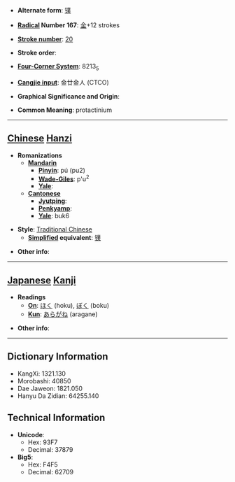 * '''Alternate form''': [[镤]]

* '''[[Wiktionary:Chinese radical index| Radical]] Number 167''': [[Wiktionary:Chinese radical index 金|金]]+12 strokes

* '''[[Wiktionary:Chinese total strokes index|Stroke number]]''': [[Wiktionary:Chinese total strokes index 20|20]]

* '''Stroke order''': 

* '''[[Wiktionary:Chinese four corner index|Four-Corner System]]''': 8213<sub>5</sub>

* '''[[Wiktionary:Chinese Cangjie index|Cangjie input]]''': 金廿金人 (CTCO)

* '''Graphical Significance and Origin''': 

* '''Common Meaning''': protactinium

----

== [[Chinese]] [[Hanzi]] ==

* '''Romanizations'''
** '''[[Mandarin]]'''
*** '''[[Pinyin]]''': pú (pu2)
*** '''[[Wade-Giles]]''': p'u<sup>2</sup>
*** '''[[Yale]]''': 
** '''[[Cantonese]]'''
*** '''[[Jyutping]]''':
*** '''[[Penkyamp]]''': 
*** '''[[Yale]]''': buk6

* '''Style''': [[Traditional Chinese]] 
** '''[[Simplified Chinese|Simplified]] equivalent''': [[镤]]

* '''Other info''': 

----

== [[Japanese]] [[Kanji]] ==

* '''Readings'''
** '''[[On]]''': [[ほく]] (hoku), [[ぼく]] (boku)
** '''[[Kun]]''': [[あらがね]] (aragane)

* '''Other info''':  

----

== Dictionary Information ==

* KangXi: 1321.130
* Morobashi: 40850
* Dae Jaweon: 1821.050
* Hanyu Da Zidian: 64255.140

== Technical Information ==

* '''Unicode''':
** Hex: 93F7
** Decimal: 37879
* '''Big5''':
** Hex: F4F5
** Decimal: 62709